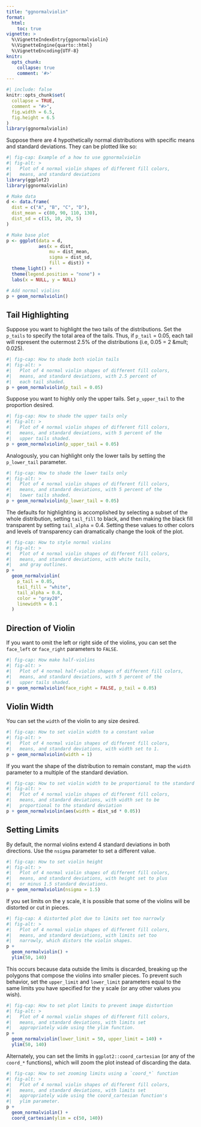 ```yaml
---
title: "ggnormalviolin"
format: 
  html:
    toc: true
vignette: >
  %\VignetteIndexEntry{ggnormalviolin}
  %\VignetteEngine{quarto::html}
  %\VignetteEncoding{UTF-8}
knitr:
  opts_chunk:
    collapse: true
    comment: '#>'
---
```


```r
#| include: false
knitr::opts_chunk$set(
  collapse = TRUE,
  comment = "#>",
  fig.width = 6.5,
  fig.height = 6.5
)
library(ggnormalviolin)
```

Suppose there are 4 hypothetically normal distributions with specific means and standard deviations. They can be plotted like so:

```r
#| fig-cap: Example of a how to use ggnormalviolin
#| fig-alt: >
#|   Plot of 4 normal violin shapes of different fill colors,
#|   means, and standard deviations
library(ggplot2)
library(ggnormalviolin)

# Make data
d <- data.frame(
  dist = c("A", "B", "C", "D"),
  dist_mean = c(80, 90, 110, 130),
  dist_sd = c(15, 10, 20, 5)
)

# Make base plot
p <- ggplot(data = d,
            aes(x = dist,
                mu = dist_mean,
                sigma = dist_sd,
                fill = dist)) +
  theme_light() +
  theme(legend.position = "none") +
  labs(x = NULL, y = NULL)

# Add normal violins
p + geom_normalviolin()
```

## Tail Highlighting

Suppose you want to highlight the two tails of the distributions. Set the `p_tails` to specify the total area of the tails. Thus, if `p_tail` = 0.05, each tail will represent the outermost 2.5% of the distributions (i.e, 0.05 = 2 &mult; 0.025).

```r
#| fig-cap: How to shade both violin tails
#| fig-alt: >
#|   Plot of 4 normal violin shapes of different fill colors,
#|   means, and standard deviations, with 2.5 percent of
#|   each tail shaded.
p + geom_normalviolin(p_tail = 0.05)
```

Suppose you want to highly only the upper tails. Set `p_upper_tail` to the proportion desired.

```r
#| fig-cap: How to shade the upper tails only
#| fig-alt: >
#|   Plot of 4 normal violin shapes of different fill colors,
#|   means, and standard deviations, with 5 percent of the
#|   upper tails shaded.
p + geom_normalviolin(p_upper_tail = 0.05)
```

Analogously, you can highlight only the lower tails by setting the `p_lower_tail` parameter.

```r
#| fig-cap: How to shade the lower tails only
#| fig-alt: >
#|   Plot of 4 normal violin shapes of different fill colors,
#|   means, and standard deviations, with 5 percent of the
#|   lower tails shaded.
p + geom_normalviolin(p_lower_tail = 0.05)
```

The defaults for highlighting is accomplished by selecting a subset of the whole distribution, setting `tail_fill` to black, and then making the black fill transparent by setting `tail_alpha` = 0.4. Setting these values to other colors and levels of transparency can dramatically change the look of the plot.

```r
#| fig-cap: How to style normal violins
#| fig-alt: >
#|   Plot of 4 normal violin shapes of different fill colors,
#|   means, and standard deviations, with white tails,
#|   and gray outlines.
p +
  geom_normalviolin(
    p_tail = 0.05,
    tail_fill = "white",
    tail_alpha = 0.8,
    color = "gray20",
    linewidth = 0.1
  )
```

## Direction of Violin

If you want to omit the left or right side of the violins, you can set the `face_left` or `face_right` parameters to `FALSE`.

```r
#| fig-cap: How make half-violins
#| fig-alt: >
#|   Plot of 4 normal half-violin shapes of different fill colors,
#|   means, and standard deviations, with 5 percent of the
#|   upper tails shaded.
p + geom_normalviolin(face_right = FALSE, p_tail = 0.05)

```

## Violin Width

You can set the `width` of the violin to any size desired.

```r
#| fig-cap: How to set violin width to a constant value
#| fig-alt: >
#|   Plot of 4 normal violin shapes of different fill colors,
#|   means, and standard deviations, with width set to 1.
p + geom_normalviolin(width = 1)
```

If you want the shape of the distribution to remain constant, map the `width` parameter to a multiple of the standard deviation.

```r
#| fig-cap: How to set violin width to be proportional to the standard deviation
#| fig-alt: >
#|   Plot of 4 normal violin shapes of different fill colors,
#|   means, and standard deviations, with width set to be
#|   proportional to the standard deviation
p + geom_normalviolin(aes(width = dist_sd * 0.05))

```

## Setting Limits

By default, the normal violins extend 4 standard deviations in both directions. Use the `nsigma` parameter to set a different value.

```r
#| fig-cap: How to set violin height
#| fig-alt: >
#|   Plot of 4 normal violin shapes of different fill colors,
#|   means, and standard deviations, with height set to plus
#|   or minus 1.5 standard deviations.
p + geom_normalviolin(nsigma = 1.5)
```

If you set limits on the y scale, it is possible that some of the violins will be distorted or cut in pieces.

```r
#| fig-cap: A distorted plot due to limits set too narrowly
#| fig-alt: >
#|   Plot of 4 normal violin shapes of different fill colors,
#|   means, and standard deviations, with limits set too
#|   narrowly, which distors the violin shapes.
p +
  geom_normalviolin() +
  ylim(50, 140)
```

This occurs because data outside the limits is discarded, breaking up the polygons that compose the violins into smaller pieces. To prevent such behavior, set the `upper_limit` and `lower_limit` parameters equal to the same limits you have specified for the y scale (or any other values you wish).

```r
#| fig-cap: How to set plot limits to prevent image distortion
#| fig-alt: >
#|   Plot of 4 normal violin shapes of different fill colors,
#|   means, and standard deviations, with limits set
#|   appropriately wide using the ylim function.
p +
  geom_normalviolin(lower_limit = 50, upper_limit = 140) +
  ylim(50, 140)
```

Alternately, you can set the limits in `ggplot2::coord_cartesian` (or any of the `coord_*` functions), which will zoom the plot instead of discarding the data.

```r
#| fig-cap: How to set zooming limits using a `coord_*` function
#| fig-alt: >
#|   Plot of 4 normal violin shapes of different fill colors,
#|   means, and standard deviations, with limits set
#|   appropriately wide using the coord_cartesian function's
#|   ylim parameter.
p +
  geom_normalviolin() +
  coord_cartesian(ylim = c(50, 140))
```
